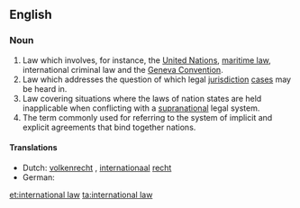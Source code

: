 ==English==
{{wikipedia}}

===Noun===
{{en-noun|-}}

# Law which involves, for instance, the [[United Nations]], [[maritime law]], international criminal law and the [[Geneva Convention]].
# Law which addresses the question of which legal [[jurisdiction]] [[case]]s may be heard in.
# Law covering situations where the laws of nation states are held inapplicable when conflicting with a [[supranational]] legal system.
# The term commonly used for referring to the system of implicit and explicit agreements that bind together nations.

====Translations====
{{trans-top|law which involves, for instance, the United Nations, maritime law, international criminal law and the Geneva Convention}}
{{trans-mid}}
{{trans-bottom}}

{{trans-top|law which addresses the question of which legal jurisdiction cases may be heard in}}
{{trans-mid}}
{{trans-bottom}}

{{trans-top|law covering situations where the laws of nation states are held inapplicable when conflicting with a supranational legal system}}
{{trans-mid}}
{{trans-bottom}}

{{trans-top|term commonly used for referring to the system of implicit and explicit agreements that bind together nations}}
{{trans-mid}}
{{trans-bottom}}

{{checktrans-top}}
* Dutch: [[volkenrecht]] {{n}}, [[internationaal]] [[recht]] {{n}}
* German: {{t+|de|Völkerrecht|n}}
{{trans-bottom}}

[[et:international law]]
[[ta:international law]]